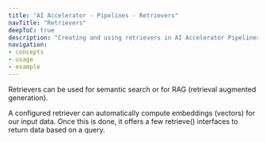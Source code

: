 ```yaml
---
title: "AI Accelerator - Pipelines - Retrievers"
navTitle: "Retrievers"
deepToC: true
description: "Creating and using retrievers in AI Accelerator Pipelines."
navigation:
- concepts
- usage
- example
---
```


Retrievers can be used for semantic search or for RAG (retrieval augmented generation).

A configured retriever can automatically compute embeddings (vectors) for our input data. Once this is done, it offers a few retrieve() interfaces to return data based on a query.

